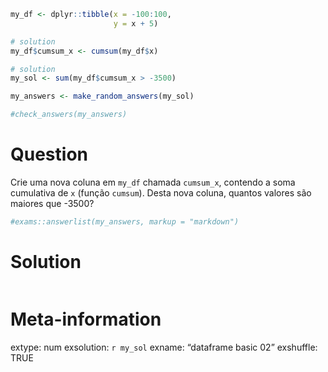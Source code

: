 ```r
my_df <- dplyr::tibble(x = -100:100, 
                       y = x + 5)

# solution
my_df$cumsum_x <- cumsum(my_df$x)

# solution
my_sol <- sum(my_df$cumsum_x > -3500)
```

```r
my_answers <- make_random_answers(my_sol)

#check_answers(my_answers)
```


Question
========

Crie uma nova coluna em `my_df` chamada `cumsum_x`, contendo a soma cumulativa de `x` (função `cumsum`). Desta nova coluna, quantos valores são maiores que -3500?

```r
#exams::answerlist(my_answers, markup = "markdown")
```

Solution
================

```r
```


Meta-information
================
extype: num
exsolution: `r my_sol`
exname: "dataframe basic 02"
exshuffle: TRUE

